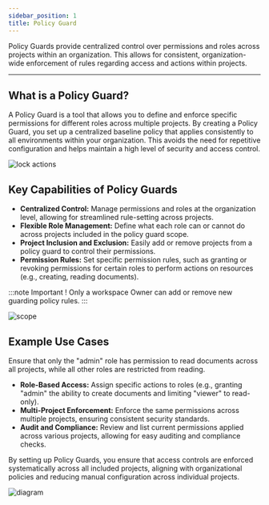 ```yaml
---
sidebar_position: 1
title: Policy Guard
---
```


Policy Guards provide centralized control over permissions and roles across projects within an organization. This allows for consistent, organization-wide enforcement of rules regarding access and actions within projects.

---

## What is a Policy Guard?

A Policy Guard is a tool that allows you to define and enforce specific permissions for different roles across multiple projects.
By creating a Policy Guard, you set up a centralized baseline policy that applies consistently to all environments within your organization.
This avoids the need for repetitive configuration and helps maintain a high level of security and access control.

![lock actions](/img/policy-guard/lock.png)

## Key Capabilities of Policy Guards

- **Centralized Control:** Manage permissions and roles at the organization level, allowing for streamlined rule-setting across projects.
- **Flexible Role Management:** Define what each role can or cannot do across projects included in the policy guard scope.
- **Project Inclusion and Exclusion:** Easily add or remove projects from a policy guard to control their permissions.
- **Permission Rules:** Set specific permission rules, such as granting or revoking permissions for certain roles to perform actions on resources (e.g., creating, reading documents).

:::note Important !
Only a workspace Owner can add or remove new guarding policy rules.
:::

![scope](/img/policy-guard/scope.png)

## Example Use Cases

Ensure that only the "admin" role has permission to read documents across all projects, while all other roles are restricted from reading.

- **Role-Based Access:** Assign specific actions to roles (e.g., granting "admin" the ability to create documents and limiting "viewer" to read-only).
- **Multi-Project Enforcement:** Enforce the same permissions across multiple projects, ensuring consistent security standards.
- **Audit and Compliance:** Review and list current permissions applied across various projects, allowing for easy auditing and compliance checks.

By setting up Policy Guards, you ensure that access controls are enforced systematically across all included projects, aligning with organizational policies and reducing manual configuration across individual projects.

![diagram](/img/policy-guard/diagram.png)